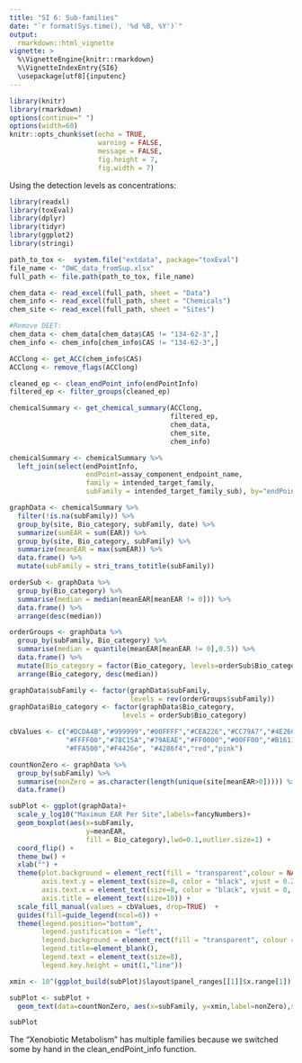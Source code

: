 ```yaml
---
title: "SI 6: Sub-families"
date: "`r format(Sys.time(), '%d %B, %Y')`"
output: 
  rmarkdown::html_vignette
vignette: >
  %\VignetteEngine{knitr::rmarkdown}
  %\VignetteIndexEntry{SI6}
  \usepackage[utf8]{inputenc}
---
```



```r
library(knitr)
library(rmarkdown)
options(continue=" ")
options(width=60)
knitr::opts_chunk$set(echo = TRUE,
                      warning = FALSE,
                      message = FALSE,
                      fig.height = 7,
                      fig.width = 7)
```

Using the detection levels as concentrations:


```r
library(readxl)
library(toxEval)
library(dplyr)
library(tidyr)
library(ggplot2)
library(stringi)

path_to_tox <-  system.file("extdata", package="toxEval")
file_name <- "OWC_data_fromSup.xlsx"
full_path <- file.path(path_to_tox, file_name)

chem_data <- read_excel(full_path, sheet = "Data")
chem_info <- read_excel(full_path, sheet = "Chemicals") 
chem_site <- read_excel(full_path, sheet = "Sites")

#Remove DEET:
chem_data <- chem_data[chem_data$CAS != "134-62-3",] 
chem_info <- chem_info[chem_info$CAS != "134-62-3",] 

ACClong <- get_ACC(chem_info$CAS)
ACClong <- remove_flags(ACClong)

cleaned_ep <- clean_endPoint_info(endPointInfo)
filtered_ep <- filter_groups(cleaned_ep)

chemicalSummary <- get_chemical_summary(ACClong,
                                        filtered_ep,
                                        chem_data, 
                                        chem_site, 
                                        chem_info)

chemicalSummary <- chemicalSummary %>%
  left_join(select(endPointInfo, 
                   endPoint=assay_component_endpoint_name,
                   family = intended_target_family,
                   subFamily = intended_target_family_sub), by="endPoint") 

graphData <- chemicalSummary %>%
  filter(!is.na(subFamily)) %>%
  group_by(site, Bio_category, subFamily, date) %>%
  summarize(sumEAR = sum(EAR)) %>%
  group_by(site, Bio_category, subFamily) %>%
  summarize(meanEAR = max(sumEAR)) %>%
  data.frame() %>%
  mutate(subFamily = stri_trans_totitle(subFamily))

orderSub <- graphData %>%
  group_by(Bio_category) %>%
  summarise(median = median(meanEAR[meanEAR != 0])) %>%
  data.frame() %>%
  arrange(desc(median))

orderGroups <- graphData %>%
  group_by(subFamily, Bio_category) %>%
  summarise(median = quantile(meanEAR[meanEAR != 0],0.5)) %>%
  data.frame() %>%
  mutate(Bio_category = factor(Bio_category, levels=orderSub$Bio_category)) %>%
  arrange(Bio_category, desc(median))

graphData$subFamily <- factor(graphData$subFamily, 
                              levels = rev(orderGroups$subFamily))
graphData$Bio_category <- factor(graphData$Bio_category, 
                            levels = orderSub$Bio_category)

cbValues <- c("#DCDA4B","#999999","#00FFFF","#CEA226","#CC79A7","#4E26CE",
              "#FFFF00","#78C15A","#79AEAE","#FF0000","#00FF00","#B1611D",
              "#FFA500","#F4426e", "#4286f4","red","pink")

countNonZero <- graphData %>%
  group_by(subFamily) %>%
  summarise(nonZero = as.character(length(unique(site[meanEAR>0])))) %>%
  data.frame()

subPlot <- ggplot(graphData)+
  scale_y_log10("Maximum EAR Per Site",labels=fancyNumbers)+
  geom_boxplot(aes(x=subFamily, 
                   y=meanEAR, 
                   fill = Bio_category),lwd=0.1,outlier.size=1) +
  coord_flip() +
  theme_bw() +
  xlab("") +
  theme(plot.background = element_rect(fill = "transparent",colour = NA),
        axis.text.y = element_text(size=8, color = "black", vjust = 0.2), 
        axis.text.x = element_text(size=8, color = "black", vjust = 0, margin = margin(-0.5,0,0,0)),
        axis.title = element_text(size=10)) +
  scale_fill_manual(values = cbValues, drop=TRUE)  +
  guides(fill=guide_legend(ncol=6)) +
  theme(legend.position="bottom",
        legend.justification = "left",
        legend.background = element_rect(fill = "transparent", colour = "transparent"),
        legend.title=element_blank(),
        legend.text = element_text(size=8),
        legend.key.height = unit(1,"line")) 

xmin <- 10^(ggplot_build(subPlot)$layout$panel_ranges[[1]]$x.range[1])

subPlot <- subPlot + 
  geom_text(data=countNonZero, aes(x=subFamily, y=xmin,label=nonZero),size=3) 

subPlot


```

The "Xenobiotic Metabolism" has multiple families because we switched some by hand in the clean_endPoint_info function.
